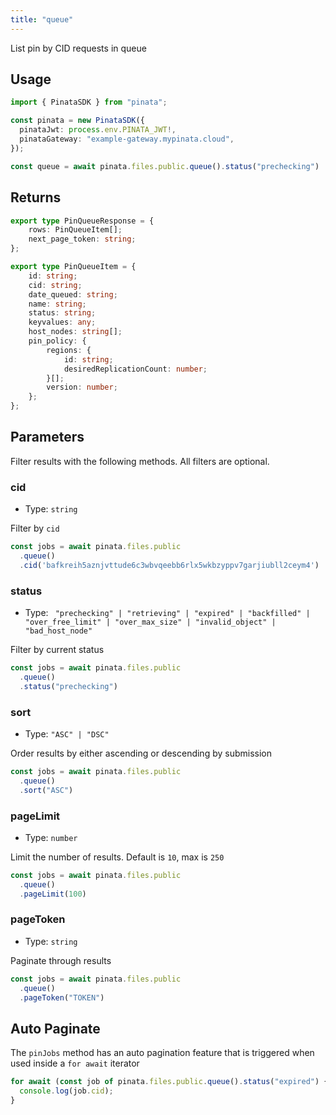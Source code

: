 ```yaml
---
title: "queue"
---
```


List pin by CID requests in queue

## Usage

```typescript
import { PinataSDK } from "pinata";

const pinata = new PinataSDK({
  pinataJwt: process.env.PINATA_JWT!,
  pinataGateway: "example-gateway.mypinata.cloud",
});

const queue = await pinata.files.public.queue().status("prechecking")
```

## Returns

```typescript
export type PinQueueResponse = {
	rows: PinQueueItem[];
	next_page_token: string;
};

export type PinQueueItem = {
	id: string;
	cid: string;
	date_queued: string;
	name: string;
	status: string;
	keyvalues: any;
	host_nodes: string[];
	pin_policy: {
		regions: {
			id: string;
			desiredReplicationCount: number;
		}[];
		version: number;
	};
};
```

## Parameters

Filter results with the following methods. All filters are optional.

### cid

- Type: `string`

Filter by `cid`

```typescript
const jobs = await pinata.files.public
  .queue()
  .cid('bafkreih5aznjvttude6c3wbvqeebb6rlx5wkbzyppv7garjiubll2ceym4')
```

### status

- Type: ` "prechecking" | "retrieving" | "expired" | "backfilled" | "over_free_limit" | "over_max_size" | "invalid_object" | "bad_host_node"`

Filter by current status

```typescript
const jobs = await pinata.files.public
  .queue()
  .status("prechecking")
```

### sort

- Type: `"ASC" | "DSC"`

Order results by either ascending or descending by submission

```typescript
const jobs = await pinata.files.public
  .queue()
  .sort("ASC")
```

### pageLimit

- Type: `number`

Limit the number of results. Default is `10`, max is `250`

```typescript
const jobs = await pinata.files.public
  .queue()
  .pageLimit(100)
```

### pageToken

- Type: `string`

Paginate through results

```typescript
const jobs = await pinata.files.public
  .queue()
  .pageToken("TOKEN")
```

## Auto Paginate

The `pinJobs` method has an auto pagination feature that is triggered when used inside a `for await` iterator

```typescript
for await (const job of pinata.files.public.queue().status("expired") {
  console.log(job.cid);
}
```
